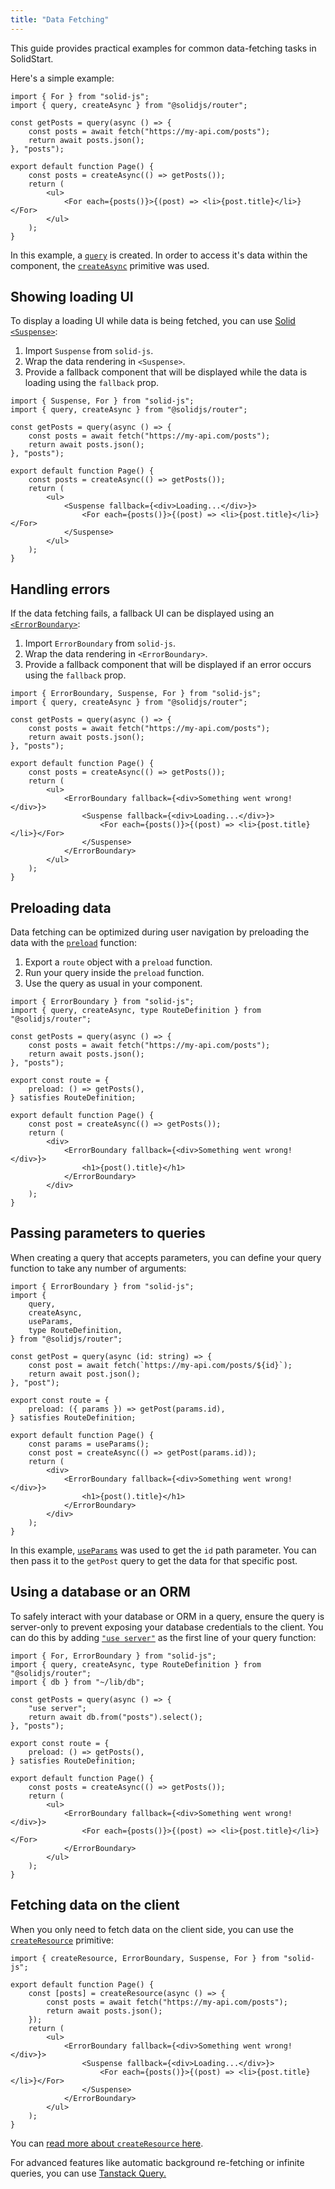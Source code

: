 ```yaml
---
title: "Data Fetching"
---
```


This guide provides practical examples for common data-fetching tasks in SolidStart.

Here's a simple example:

```tsx title="src/routes/index.tsx"
import { For } from "solid-js";
import { query, createAsync } from "@solidjs/router";

const getPosts = query(async () => {
	const posts = await fetch("https://my-api.com/posts");
	return await posts.json();
}, "posts");

export default function Page() {
	const posts = createAsync(() => getPosts());
	return (
		<ul>
			<For each={posts()}>{(post) => <li>{post.title}</li>}</For>
		</ul>
	);
}
```

In this example, a [`query`](/solid-router/reference/data-apis/query) is created. In order to access it's data within the component, the [`createAsync`](/solid-router/reference/data-apis/create-async) primitive was used.

## Showing loading UI

To display a loading UI while data is being fetched, you can use [Solid `<Suspense>`](/reference/components/suspense):

1. Import `Suspense` from `solid-js`.
2. Wrap the data rendering in `<Suspense>`.
3. Provide a fallback component that will be displayed while the data is loading using the `fallback` prop.

```tsx {13} {15} title="src/routes/index.tsx"
import { Suspense, For } from "solid-js";
import { query, createAsync } from "@solidjs/router";

const getPosts = query(async () => {
	const posts = await fetch("https://my-api.com/posts");
	return await posts.json();
}, "posts");

export default function Page() {
	const posts = createAsync(() => getPosts());
	return (
		<ul>
			<Suspense fallback={<div>Loading...</div>}>
				<For each={posts()}>{(post) => <li>{post.title}</li>}</For>
			</Suspense>
		</ul>
	);
}
```

## Handling errors

If the data fetching fails, a fallback UI can be displayed using an [`<ErrorBoundary>`](/reference/components/error-boundary):

1. Import `ErrorBoundary` from `solid-js`.
2. Wrap the data rendering in `<ErrorBoundary>`.
3. Provide a fallback component that will be displayed if an error occurs using the `fallback` prop.

```tsx {13} {17} title="src/routes/index.tsx"
import { ErrorBoundary, Suspense, For } from "solid-js";
import { query, createAsync } from "@solidjs/router";

const getPosts = query(async () => {
	const posts = await fetch("https://my-api.com/posts");
	return await posts.json();
}, "posts");

export default function Page() {
	const posts = createAsync(() => getPosts());
	return (
		<ul>
			<ErrorBoundary fallback={<div>Something went wrong!</div>}>
				<Suspense fallback={<div>Loading...</div>}>
					<For each={posts()}>{(post) => <li>{post.title}</li>}</For>
				</Suspense>
			</ErrorBoundary>
		</ul>
	);
}
```

## Preloading data

Data fetching can be optimized during user navigation by preloading the data with the [`preload`](/solid-router/reference/preload-functions/preload) function:

1. Export a `route` object with a `preload` function.
2. Run your query inside the `preload` function.
3. Use the query as usual in your component.

```tsx {9-11} title="src/routes/index.tsx"
import { ErrorBoundary } from "solid-js";
import { query, createAsync, type RouteDefinition } from "@solidjs/router";

const getPosts = query(async () => {
	const posts = await fetch("https://my-api.com/posts");
	return await posts.json();
}, "posts");

export const route = {
	preload: () => getPosts(),
} satisfies RouteDefinition;

export default function Page() {
	const post = createAsync(() => getPosts());
	return (
		<div>
			<ErrorBoundary fallback={<div>Something went wrong!</div>}>
				<h1>{post().title}</h1>
			</ErrorBoundary>
		</div>
	);
}
```

## Passing parameters to queries

When creating a query that accepts parameters, you can define your query function to take any number of arguments:

```tsx {9-10} {15} {19-20} title="src/routes/posts/[id]/index.tsx"
import { ErrorBoundary } from "solid-js";
import {
	query,
	createAsync,
	useParams,
	type RouteDefinition,
} from "@solidjs/router";

const getPost = query(async (id: string) => {
	const post = await fetch(`https://my-api.com/posts/${id}`);
	return await post.json();
}, "post");

export const route = {
	preload: ({ params }) => getPost(params.id),
} satisfies RouteDefinition;

export default function Page() {
	const params = useParams();
	const post = createAsync(() => getPost(params.id));
	return (
		<div>
			<ErrorBoundary fallback={<div>Something went wrong!</div>}>
				<h1>{post().title}</h1>
			</ErrorBoundary>
		</div>
	);
}
```

In this example, [`useParams`](/solid-router/reference/primitives/use-params) was used to get the `id` path parameter. You can then pass it to the `getPost` query to get the data for that specific post.

## Using a database or an ORM

To safely interact with your database or ORM in a query, ensure the query is server-only to prevent exposing your database credentials to the client. You can do this by adding [`"use server"`](/solid-start/reference/server/use-server) as the first line of your query function:

```tsx {6-7} title="src/routes/index.tsx"
import { For, ErrorBoundary } from "solid-js";
import { query, createAsync, type RouteDefinition } from "@solidjs/router";
import { db } from "~/lib/db";

const getPosts = query(async () => {
	"use server";
	return await db.from("posts").select();
}, "posts");

export const route = {
	preload: () => getPosts(),
} satisfies RouteDefinition;

export default function Page() {
	const posts = createAsync(() => getPosts());
	return (
		<ul>
			<ErrorBoundary fallback={<div>Something went wrong!</div>}>
				<For each={posts()}>{(post) => <li>{post.title}</li>}</For>
			</ErrorBoundary>
		</ul>
	);
}
```

## Fetching data on the client

When you only need to fetch data on the client side, you can use the [`createResource`](/reference/basic-reactivity/create-resource) primitive:

```tsx {4-7} title="src/routes/index.tsx"
import { createResource, ErrorBoundary, Suspense, For } from "solid-js";

export default function Page() {
	const [posts] = createResource(async () => {
		const posts = await fetch("https://my-api.com/posts");
		return await posts.json();
	});
	return (
		<ul>
			<ErrorBoundary fallback={<div>Something went wrong!</div>}>
				<Suspense fallback={<div>Loading...</div>}>
					<For each={posts()}>{(post) => <li>{post.title}</li>}</For>
				</Suspense>
			</ErrorBoundary>
		</ul>
	);
}
```

You can [read more about `createResource` here](/reference/basic-reactivity/create-resource).

<Callout type="info" title="Advanced Data Handling">

For advanced features like automatic background re-fetching or infinite queries, you can use [Tanstack Query.](https://tanstack.com/query/latest/docs/framework/solid/overview)

</Callout>
